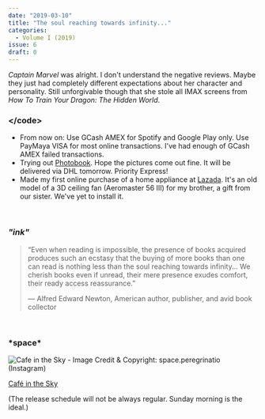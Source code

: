 ```yaml
---
date: "2019-03-10"
title: "The soul reaching towards infinity..."
categories:
  - Volume I (2019)
issue: 6
draft: 0
---
```


*Captain Marvel* was alright. I don't understand the negative reviews. Maybe they just had completely different expectations about her character and personality. Still unforgivable though that she stole all IMAX screens from *How To Train Your Dragon: The Hidden World*.

### &lt;/code&gt;
- From now on: Use GCash AMEX for Spotify and Google Play only. Use PayMaya VISA for most online transactions. I've had enough of GCash AMEX failed transactions.
- Trying out [Photobook][1]. Hope the pictures come out fine. It will be delivered via DHL tomorrow. Priority Express!
- Made my first online purchase of a home appliance at [Lazada][2]. It's an old model of a 3D ceiling fan (Aeromaster 56 III) for my brother, a gift from our sister. We've yet to install it.

<br />

### *"ink"*
> “Even when reading is impossible, the presence of books acquired produces such an ecstasy that the buying of more books than one can read is nothing less than the soul reaching towards infinity... We cherish books even if unread, their mere presence exudes comfort, their ready access reassurance.”
> 
> &mdash; Alfred Edward Newton, American author, publisher, and avid book collector

<br />

### \***space**\*

![Cafe in the Sky - Image Credit & Copyright: space.peregrinatio (Instagram)](./cafe-in-the-sky-at-dawn.jpg "Cafe in the Sky - Image Credit & Copyright: space.peregrinatio (Instagram)")

<p class="image-caption"> 

[Café in the Sky][space]

</p>

(The release schedule will not be always regular. Sunday morning is the ideal.)



[space]:https://www.instagram.com/p/Bu6l8QnADI3/
[1]:https://www.photobookphilippines.com
[2]:https://www.lazada.com.ph
